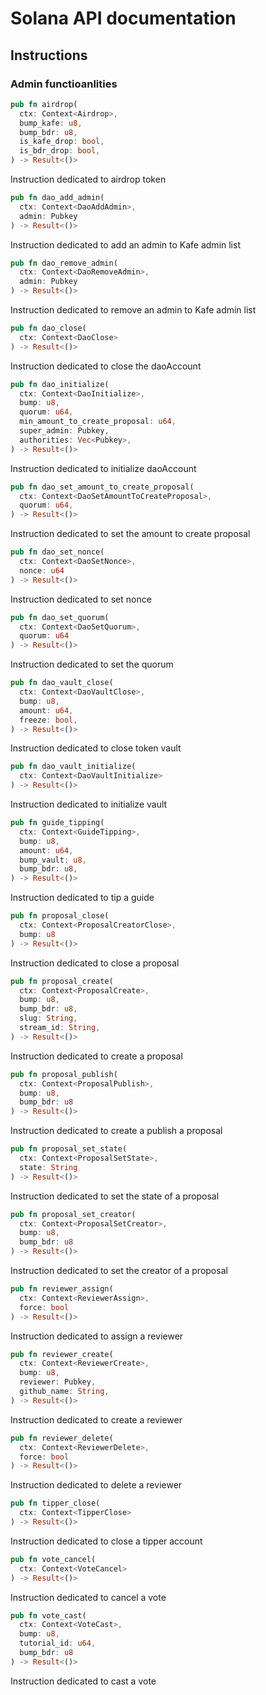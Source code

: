 
# Solana API documentation

## Instructions

### Admin functioanlities

```rust
pub fn airdrop(
  ctx: Context<Airdrop>,
  bump_kafe: u8,
  bump_bdr: u8,
  is_kafe_drop: bool,
  is_bdr_drop: bool,
) -> Result<()>
```

Instruction dedicated to airdrop token

```rust
pub fn dao_add_admin(
  ctx: Context<DaoAddAdmin>,
  admin: Pubkey
) -> Result<()>
```

Instruction dedicated to add an admin to Kafe admin list

```rust
pub fn dao_remove_admin(
  ctx: Context<DaoRemoveAdmin>,
  admin: Pubkey
) -> Result<()>
```

Instruction dedicated to remove an admin to Kafe admin list

```rust
pub fn dao_close(
  ctx: Context<DaoClose>
) -> Result<()>
```

Instruction dedicated to close the daoAccount

```rust
pub fn dao_initialize(
  ctx: Context<DaoInitialize>,
  bump: u8,
  quorum: u64,
  min_amount_to_create_proposal: u64,
  super_admin: Pubkey,
  authorities: Vec<Pubkey>,
) -> Result<()>
```

Instruction dedicated to initialize daoAccount

```rust
pub fn dao_set_amount_to_create_proposal(
  ctx: Context<DaoSetAmountToCreateProposal>,
  quorum: u64,
) -> Result<()>
```

Instruction dedicated to set the amount to create proposal

```rust
pub fn dao_set_nonce(
  ctx: Context<DaoSetNonce>,
  nonce: u64
) -> Result<()>
```

Instruction dedicated to set nonce

```rust
pub fn dao_set_quorum(
  ctx: Context<DaoSetQuorum>,
  quorum: u64
) -> Result<()>
```

Instruction dedicated to set the quorum

```rust
pub fn dao_vault_close(
  ctx: Context<DaoVaultClose>,
  bump: u8,
  amount: u64,
  freeze: bool,
) -> Result<()>
```

Instruction dedicated to close token vault

```rust
pub fn dao_vault_initialize(
  ctx: Context<DaoVaultInitialize>
) -> Result<()>
```

Instruction dedicated to initialize vault

```rust
pub fn guide_tipping(
  ctx: Context<GuideTipping>,
  bump: u8,
  amount: u64,
  bump_vault: u8,
  bump_bdr: u8,
) -> Result<()>
```

Instruction dedicated to tip a guide

```rust
pub fn proposal_close(
  ctx: Context<ProposalCreatorClose>,
  bump: u8
) -> Result<()>
```

Instruction dedicated to close a proposal

```rust
pub fn proposal_create(
  ctx: Context<ProposalCreate>,
  bump: u8,
  bump_bdr: u8,
  slug: String,
  stream_id: String,
) -> Result<()>
```

Instruction dedicated to create a proposal

```rust
pub fn proposal_publish(
  ctx: Context<ProposalPublish>,
  bump: u8,
  bump_bdr: u8
) -> Result<()>
```

Instruction dedicated to create a publish a proposal

```rust
pub fn proposal_set_state(
  ctx: Context<ProposalSetState>,
  state: String
) -> Result<()>
```

Instruction dedicated to set the state of a proposal

```rust
pub fn proposal_set_creator(
  ctx: Context<ProposalSetCreator>,
  bump: u8,
  bump_bdr: u8
) -> Result<()>
```

Instruction dedicated to set the creator of a proposal

```rust
pub fn reviewer_assign(
  ctx: Context<ReviewerAssign>,
  force: bool
) -> Result<()>
```

Instruction dedicated to assign a reviewer

```rust
pub fn reviewer_create(
  ctx: Context<ReviewerCreate>,
  bump: u8,
  reviewer: Pubkey,
  github_name: String,
) -> Result<()>
```

Instruction dedicated to create a reviewer

```rust
pub fn reviewer_delete(
  ctx: Context<ReviewerDelete>,
  force: bool
) -> Result<()>
```

Instruction dedicated to delete a reviewer

```rust
pub fn tipper_close(
  ctx: Context<TipperClose>
) -> Result<()>
```

Instruction dedicated to close a tipper account

```rust
pub fn vote_cancel(
  ctx: Context<VoteCancel>
) -> Result<()>
```

Instruction dedicated to cancel a vote

```rust
pub fn vote_cast(
  ctx: Context<VoteCast>,
  bump: u8,
  tutorial_id: u64,
  bump_bdr: u8
) -> Result<()>
```

Instruction dedicated to cast a vote
